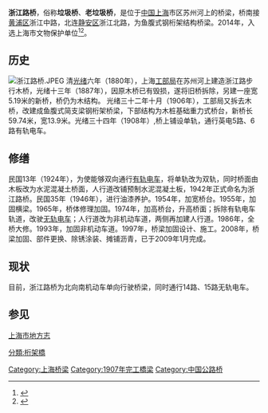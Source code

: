 {{redirect|垃圾桥|浙江路桥西侧的“新垃圾桥”|西藏路桥}}
{{文物保护单位
| 级别 = 省级
| 说明 = 
| 省区市 = 上海市
| 名称 = 浙江路桥
| 图片 = Chekiang Road Bridge.jpg
| 编号 = 8-38
| 分类 = 近现代重要史迹及代表性建筑
| 时代 = 1907年
| 所在 = [[上海市|上海市]][[静安区|静安区]]
| 登录 = 2014年4月4日
}}

'''浙江路桥'''，俗称'''垃圾桥'''、'''老垃圾桥'''，是位于[[中国|中国]][[上海|上海]]市区苏州河上的桥梁，桥南接[[黄浦区|黄浦区]]浙江中路，北连[[静安区|静安区]]浙江北路，为鱼腹式钢桁架结构桥梁。2014年，入选上海市文物保护单位<ref>{{Cite book|title=新编上海大观|last=卢莹辉主编；吴云溥，曹宪镛，徐同甫，林路副主编|publisher=上海：[[上海社会科学院出版社|上海社会科学院出版社]]|year=1993.03|isbn=7-80515-697-2|pages=547-551}}</ref><ref>{{Cite book|title=中国文物地图集 上海分册|last=国家文物局主编|publisher=北京：[[中华地图学社|中华地图学社]]|year=2017.01|isbn=978-7-80031-643-2|pages=136-140}}</ref>。

== 历史 ==
[[File:浙江路桥.JPEG|thumb]]
清[[光绪|光绪]]六年（1880年），上海[[工部局|工部局]]在苏州河上建造浙江路步行木桥，光绪十三年（1887年），因原木桥已有毁损，遂将旧桥拆除，另建一座宽5.19米的新桥，桥仍为木结构。
光绪三十二年十月（1906年），工部局又拆去木桥，改建成鱼腹式简支梁钢桁架桥梁，下部结构为木桩基础重力式桥台，新桥长59.74米，宽13.9米。光绪三十四年（1908年）,桥上铺设单轨，通行英电5路、6路有轨电车。

== 修缮 ==
民国13年（1924年），为使能够双向通行[[有轨电车|有轨电车]]，将单轨改为双轨，同时桥面由木板改为水泥混凝土桥面，人行道改铺预制水泥混凝土板，1942年正式命名为浙江路桥。民国35年（1946年），进行油漆养护。1954年，加宽桥台。1955年，加固横梁。1965年，桥体修理加固。1974年，加高桥台，升高桥面；拆除有轨电车轨道，改驶[[无轨电车|无轨电车]]；人行道改为非机动车道，两侧再加建人行道。1986年，全桥大修。1993年，加固非机动车道。1997年，桥梁加固设计、施工。2008年，桥梁加固、部件更换、除锈涂装、摊铺沥青，已于2009年1月完成。

== 现状 ==
目前，浙江路桥为北向南机动车单向行驶桥梁，同时通行14路、15路无轨电车。

== 参见 ==
[http://www.shtong.gov.cn/newsite/node2/node2245/node68289/node68296/node68348/node68354/userobject1ai65878.html 上海市地方志]{{Wayback|url=http://www.shtong.gov.cn/newsite/node2/node2245/node68289/node68296/node68348/node68354/userobject1ai65878.html |date=20160627185318 }}

{{Bridge-Stub}}
{{SH-stub}}
{{上海桥隧}}
{{上海市文物保护单位}}

[[Category:上海桥梁|Category:上海桥梁]]
[[分類:桁架橋|分類:桁架橋]]
[[Category:1907年完工橋梁|Category:1907年完工橋梁]]
[[Category:中国公路桥|Category:中国公路桥]]